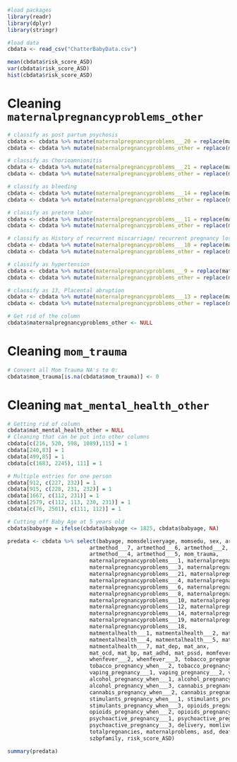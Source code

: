 ```r
#load packages
library(readr)
library(dplyr)
library(stringr)
```

```r
#load data
cbdata <- read_csv("ChatterBabyData.csv")
```

```r
mean(cbdata$risk_score_ASD)
var(cbdata$risk_score_ASD)
hist(cbdata$risk_score_ASD)
```

# Cleaning `maternalpregnancyproblems_other`
```r
# classify as post partum psychosis
cbdata <- cbdata %>% mutate(maternalpregnancyproblems___20 = replace(maternalpregnancyproblems___20, maternalpregnancyproblems_other == "post partum anxiety" | maternalpregnancyproblems_other == "Post partum anxiety" | maternalpregnancyproblems_other == "Post-partum anxiety" | maternalpregnancyproblems_other == "Postpartum hemorrhaging" | maternalpregnancyproblems_other == "Perinatal anxiety",1))
cbdata <- cbdata %>% mutate(maternalpregnancyproblems_other = replace(maternalpregnancyproblems_other, maternalpregnancyproblems_other == "post partum anxiety" | maternalpregnancyproblems_other == "Post partum anxiety" | maternalpregnancyproblems_other == "Post-partum anxiety" | maternalpregnancyproblems_other == "Postpartum hemorrhaging" | maternalpregnancyproblems_other == "Perinatal anxiety", NA ))

# classify as Chorioamnionitis 
cbdata <- cbdata %>% mutate(maternalpregnancyproblems___21 = replace(maternalpregnancyproblems___21, maternalpregnancyproblems_other == "Chorioamnionitis", 1))
cbdata <- cbdata %>% mutate(maternalpregnancyproblems_other = replace(maternalpregnancyproblems_other, maternalpregnancyproblems_other == "Chorioamnionitis", NA))

# classify as bleeding
cbdata <- cbdata %>% mutate(maternalpregnancyproblems___14 = replace(maternalpregnancyproblems___14, maternalpregnancyproblems_other == "Unusual pain in the abdomen, stress, miscarriage probability, bleeding.", 1))
cbdata <- cbdata %>% mutate(maternalpregnancyproblems_other = replace(maternalpregnancyproblems_other, maternalpregnancyproblems_other == "Unusual pain in the abdomen, stress, miscarriage probability, bleeding.", NA))

# classify as preterm labor
cbdata <- cbdata %>% mutate(maternalpregnancyproblems___11 = replace(maternalpregnancyproblems___11, maternalpregnancyproblems_other == "Early contractions with diction starting at 30 weeks. I received steroid shot to develop baby's lungs faster.", 1))
cbdata <- cbdata %>% mutate(maternalpregnancyproblems_other = replace(maternalpregnancyproblems_other, maternalpregnancyproblems_other == "Early contractions with diction starting at 30 weeks. I received steroid shot to develop baby's lungs faster.", NA))

# classify as History of recurrent miscarriage/ recurrent pregnancy loss 
cbdata <- cbdata %>% mutate(maternalpregnancyproblems___10 = replace(maternalpregnancyproblems___10, maternalpregnancyproblems_other == "Prior full term stillbirth; had double nuchal cord resulting in emergent csection at 36 weeks", 1))
cbdata <- cbdata %>% mutate(maternalpregnancyproblems_other = replace(maternalpregnancyproblems_other, maternalpregnancyproblems_other == "Prior full term stillbirth; had double nuchal cord resulting in emergent csection at 36 weeks", NA))

# classify as hypertension
cbdata <- cbdata %>% mutate(maternalpregnancyproblems___9 = replace(maternalpregnancyproblems___9, maternalpregnancyproblems_other == "Protein in urine day of induction and hypertension only at 38 weeks" | maternalpregnancyproblems_other == "Mild hypertension at 37 weeks", 1))
cbdata <- cbdata %>% mutate(maternalpregnancyproblems_other = replace(maternalpregnancyproblems_other, maternalpregnancyproblems_other == "Protein in urine day of induction and hypertension only at 38 weeks"| maternalpregnancyproblems_other == "Mild hypertension at 37 weeks", 1))

# classify as 13, Placental abruption
cbdata <- cbdata %>% mutate(maternalpregnancyproblems___13 = replace(maternalpregnancyproblems___13, maternalpregnancyproblems_other == "Calcified placenta" | maternalpregnancyproblems_other == "Placenta calcification" | maternalpregnancyproblems_other == "Placenta hematoma" | maternalpregnancyproblems_other == "placental aging" | maternalpregnancyproblems_other == "Underperfusion placenta" , 1))
cbdata <- cbdata %>% mutate(maternalpregnancyproblems_other = replace(maternalpregnancyproblems_other, maternalpregnancyproblems_other == "Calcified placenta" | maternalpregnancyproblems_other == "Placenta calcification" | maternalpregnancyproblems_other == "Placenta hematoma" | maternalpregnancyproblems_other == "placental aging"| maternalpregnancyproblems_other == "Underperfusion placenta", NA))

# Get rid of the column 
cbdata$maternalpregnancyproblems_other <- NULL
```

# Cleaning `mom_trauma`
```r
# Convert all Mom Trauma NA's to 0: 
cbdata$mom_trauma[is.na(cbdata$mom_trauma)] <- 0 
```

# Cleaning `mat_mental_health_other`

```r
# Getting rid of column
cbdata$mat_mental_health_other = NULL
# Cleaning that can be put into other columns
cbdata[c(216, 520, 598, 1089),115] = 1
cbdata[240,83] = 1
cbdata[499,85] = 1
cbdata[c(1683, 2245), 111] = 1

# Multiple entries for one person
cbdata[912, c(227, 232)] = 1
cbdata[915, c(228, 231, 232)] = 1
cbdata[1667, c(112, 231)] = 1
cbdata[2579, c(112, 113, 230, 231)] = 1
cbdata[c(76, 2501), c(111, 112)] = 1
```

```r
# Cutting off Baby Age at 5 years old
cbdata$babyage = ifelse(cbdata$babyage <= 1825, cbdata$babyage, NA)
```

```r
predata <- cbdata %>% select(babyage, momsdeliveryage, momsedu, sex, art, artmethod___1,
                          artmethod___7, artmethod___6, artmethod___2, artmethod___3,
                          artmethod___4, artmethod___5, mom_trauma,
                          maternalpregnancyproblems___1, maternalpregnancyproblems___2,
                          maternalpregnancyproblems___3, maternalpregnancyproblems___15,
                          maternalpregnancyproblems___21, maternalpregnancyproblems___16,
                          maternalpregnancyproblems___4, maternalpregnancyproblems___5,
                          maternalpregnancyproblems___6, maternalpregnancyproblems___7,
                          maternalpregnancyproblems___8, maternalpregnancyproblems___9,
                          maternalpregnancyproblems___10, maternalpregnancyproblems___11,
                          maternalpregnancyproblems___12, maternalpregnancyproblems___13,
                          maternalpregnancyproblems___14, maternalpregnancyproblems___17,
                          maternalpregnancyproblems___19, maternalpregnancyproblems___20,
                          maternalpregnancyproblems___18,
                          matmentalhealth___1, matmentalhealth___2, matmentalhealth___3,
                          matmentalhealth___4, matmentalhealth___5, matmentalhealth___6,
                          matmentalhealth___7, mat_dep, mat_anx,
                          mat_ocd, mat_bp, mat_adhd, mat_pssd, momfever, whenfever___1,
                          whenfever___2, whenfever___3, tobacco_pregnancy_when___1,
                          tobacco_pregnancy_when___2, tobacco_pregnancy_when___3,
                          vaping_pregnancy___1, vaping_pregnancy___2, vaping_pregnancy___3,
                          alcohol_pregnancy_when___1, alcohol_pregnancy_when___2,
                          alcohol_pregnancy_when___3, cannabis_pregnancy_when___1,
                          cannabis_pregnancy_when___2, cannabis_pregnancy_when___3,
                          stimulants_pregnancy_when___1, stimulants_pregnancy_when___2,
                          stimulants_pregnancy_when___3, opioids_pregnancy_when___1,
                          opioids_pregnancy_when___2, opioids_pregnancy_when___3,
                          psychoactive_pregnancy___1, psychoactive_pregnancy___2,
                          psychoactive_pregnancy___3, delivery, momlivebirths,
                          totalpregnancies, maternalproblems, asd, deaf, ddfamily,
                          szbpfamily, risk_score_ASD) 
```



```r
summary(predata)
```
